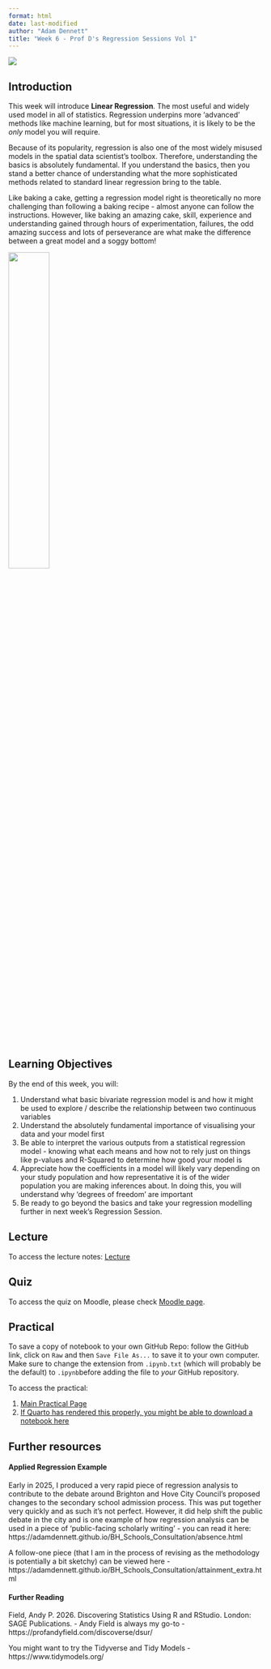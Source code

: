 ```yaml
---
format: html
date: last-modified
author: "Adam Dennett"
title: "Week 6 - Prof D's Regression Sessions Vol 1"
---
```


![](L6_images/regression2.PNG)

## Introduction

This week will introduce **Linear Regression**. The most useful and widely used model in all of statistics. Regression underpins more 'advanced' methods like machine learning, but for most situations, it is likely to be the *only* model you will require.

Because of its popularity, regression is also one of the most widely misused models in the spatial data scientist's toolbox. Therefore, understanding the basics is absolutely fundamental. If you understand the basics, then you stand a better chance of understanding what the more sophisticated methods related to standard linear regression bring to the table.

Like baking a cake, getting a regression model right is theoretically no more challenging than following a baking recipe - almost anyone can follow the instructions. However, like baking an amazing cake, skill, experience and understanding gained through hours of experimentation, failures, the odd amazing success and lots of perseverance are what make the difference between a great model and a soggy bottom!

[![](L6_images/soggybottom.webp){width="40%"}](https://www.youtube.com/watch?v=F8yx453Lgh4)

## Learning Objectives

By the end of this week, you will:

1.  Understand what basic bivariate regression model is and how it might be used to explore / describe the relationship between two continuous variables
2.  Understand the absolutely fundamental importance of visualising your data and your model first
3.  Be able to interpret the various outputs from a statistical regression model - knowing what each means and how not to rely just on things like p-values and R-Squared to determine how good your model is
4.  Appreciate how the coefficients in a model will likely vary depending on your study population and how representative it is of the wider population you are making inferences about. In doing this, you will understand why 'degrees of freedom' are important
5.  Be ready to go beyond the basics and take your regression modelling further in next week's Regression Session. 

## Lecture

To access the lecture notes: [Lecture](week6_lecture.qmd)

## Quiz

To access the quiz on Moodle, please check [Moodle page](https://moodle.ucl.ac.uk/course/view.php?id=53568).

## Practical

::: callout-note
To save a copy of notebook to your own GitHub Repo: follow the GitHub link, click on `Raw` and then `Save File As...` to save it to your own computer. Make sure to change the extension from `.ipynb.txt` (which will probably be the default) to `.ipynb`before adding the file to *your* GitHub repository.
:::

To access the practical:

1.  [Main Practical Page](week6_practical.html)
2.  [If Quarto has rendered this properly, you might be able to download a notebook here](week6_practical.ipynb)

## Further resources

#### Applied Regression Example

Early in 2025, I produced a very rapid piece of regression analysis to contribute to the debate around Brighton and Hove City Council's proposed changes to the secondary school admission process. This was put together very quickly and as such it's not perfect. However, it did help shift the public debate in the city and is one example of how regression analysis can be used in a piece of 'public-facing scholarly writing' - you can read it here: https://adamdennett.github.io/BH_Schools_Consultation/absence.html 

A follow-one piece (that I am in the process of revising as the methodology is potentially a bit sketchy) can be viewed here - https://adamdennett.github.io/BH_Schools_Consultation/attainment_extra.html

#### Further Reading

Field, Andy P. 2026. Discovering Statistics Using R and RStudio. London: SAGE Publications. - Andy Field is always my go-to - https://profandyfield.com/discoverse/dsur/ 

You might want to try the Tidyverse and Tidy Models - https://www.tidymodels.org/ 


